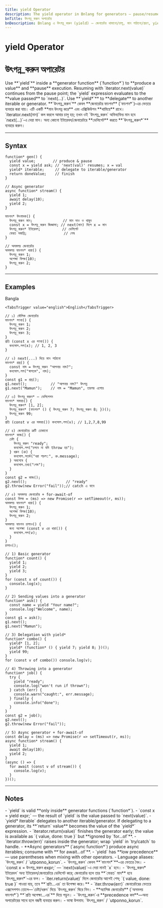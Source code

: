 ```yaml
---
title: yield Operator
description: The yield operator in Bnlang for generators — pause/resume, send values, delegate with yield*, error handling, and async generators.
bnTitle: উৎপন্ন_করুন অপারেটর
bnDescription: Bnlang এ উৎপন্ন_করুন (yield) — জেনারেটর থামানো/চালু, মান পাঠানো/গ্রহণ, yield*, ত্রুটি হ্যান্ডলিং, অ্যাসিঙ্ক জেনারেটর।
---
```


# <I18nEnglish>yield Operator</I18nEnglish>
# <I18nBangla>উৎপন্ন_করুন অপারেটর</I18nBangla>


<I18nEnglish>
Use **`yield`** inside a **generator function** (`function*`) to **produce a value** and **pause** execution.  
Resuming with `iterator.next(value)` continues from the pause point; the `yield` expression evaluates to the **value passed** to `next(...)`.  
Use **`yield*`** to **delegate** to another iterable or generator.
</I18nEnglish>

<I18nBangla>
**`উৎপন্ন_করুন`** কেবল **জেনারেটর ফাংশন** (`ফাংশন*`)‑এর ভেতরে ব্যবহার করা যায়। এটি একটি **মান উৎপন্ন করে** এবং এক্সিকিউশন **থামিয়ে** রাখে।  
`iterator.next(মান)` কল করলে আবার চালু হয়; তখন ওই `উৎপন্ন_করুন` অভিব্যক্তির মান হবে `next(...)`‑এ দেয়া মান।  
অন্য কোনো ইটারেবল/জেনারেটরে **ডেলিগেট** করতে **`উৎপন্ন_করুন*`** ব্যবহার করুন।
</I18nBangla>



---

## Syntax

<I18nEnglish>

```bnl
function* gen() {
  yield value;        // produce & pause
  const x = yield ask; // 'next(val)' resumes; x = val
  yield* iterable;     // delegate to iterable/generator
  return doneValue;    // finish
}

// Async generator
async function* stream() {
  yield 1;
  await delay(10);
  yield 2;
}
```
</I18nEnglish>

<I18nBangla>

```bnl
ফাংশন* উৎপাদক() {
  উৎপন্ন_করুন মান;              // মান দাও ও থামুন
  const x = উৎপন্ন_করুন জিজ্ঞাসা; // next(মান) দিলে x = মান
  উৎপন্ন_করুন* ইটারেবল;          // ডেলিগেট
  ফেরত সমাপ্তি;                 // শেষ
}

// অসমলয় জেনারেটর
অসমলয় ফাংশন* ধারা() {
  উৎপন্ন_করুন 1;
  অপেক্ষা বিলম্ব(10);
  উৎপন্ন_করুন 2;
}
```
</I18nBangla>



---

## Examples

<Tabs defaultValue="bangla" className="w-full">
  <TabsList>
    <TabsTrigger value="bangla">Bangla</TabsTrigger>
    
    <TabsTrigger value="english">English</TabsTrigger>
  </TabsList>

  <TabsContent value="bangla">

```bnl
// ১) মৌলিক জেনারেটর
ফাংশন* গণনা() {
  উৎপন্ন_করুন 1;
  উৎপন্ন_করুন 2;
  উৎপন্ন_করুন 3;
}
প্রতি (const x এর গণনা()) {
  কনসোল.লগ(x); // 1, 2, 3
}

// ২) next(...) দিয়ে মান পাঠানো
ফাংশন* প্রশ্ন() {
  const নাম = উৎপন্ন_করুন "আপনার নাম?";
  কনসোল.লগ("স্বাগতম", নাম);
}
const g1 = প্রশ্ন();
g1.next();           // "আপনার নাম?" উৎপন্ন
g1.next("Mamun");    // নাম = "Mamun", তারপর এগোয়

// ৩) উৎপন্ন_করুন* — ডেলিগেশন
ফাংশন* সমন্বয়() {
  উৎপন্ন_করুন* [1, 2];
  উৎপন্ন_করুন* (ফাংশন* () { উৎপন্ন_করুন 7; উৎপন্ন_করুন 8; })();
  উৎপন্ন_করুন 99;
}
প্রতি (const v এর সমন্বয়()) কনসোল.লগ(v); // 1,2,7,8,99

// ৪) জেনারেটরে ত্রুটি ঢোকানো
ফাংশন* কাজ() {
  চেষ্টা {
    উৎপন্ন_করুন "ready";
    কনসোল.লগ("চলবে না যদি throw হয়");
  } ধরুন (ত্রু) {
    কনসোল.সতর্ক("ধরা পড়ল:", ত্রু.message);
  } অবশেষে {
    কনসোল.তথ্য("শেষ");
  }
}
const g2 = কাজ();
g2.next();                  // "ready"
g2.throw(new Error("fail"));// catch এ যাবে

// ৫) অসমলয় জেনারেটর + for‑await‑of
const বিলম্ব = (ms) => new Promise(r => setTimeout(r, ms));
অসমলয় ফাংশন* ধারা() {
  উৎপন্ন_করুন 1;
  অপেক্ষা বিলম্ব(10);
  উৎপন্ন_করুন 2;
}
অসমলয় ফাংশন চালাও() {
  জন্য অপেক্ষা (const v এর ধারা()) {
    কনসোল.লগ(v);
  }
}
চালাও();
```
  </TabsContent>

  

  <TabsContent value="english">

```bnl
// 1) Basic generator
function* count() {
  yield 1;
  yield 2;
  yield 3;
}
for (const x of count()) {
  console.log(x);
}

// 2) Sending values into a generator
function* ask() {
  const name = yield "Your name?";
  console.log("Welcome", name);
}
const g1 = ask();
g1.next();
g1.next("Mamun");

// 3) Delegation with yield*
function* combo() {
  yield* [1, 2];
  yield* (function* () { yield 7; yield 8; })();
  yield 99;
}
for (const v of combo()) console.log(v);

// 4) Throwing into a generator
function* job() {
  try {
    yield "ready";
    console.log("won't run if thrown");
  } catch (err) {
    console.warn("caught:", err.message);
  } finally {
    console.info("done");
  }
}
const g2 = job();
g2.next();
g2.throw(new Error("fail"));

// 5) Async generator + for‑await‑of
const delay = (ms) => new Promise(r => setTimeout(r, ms));
async function* stream() {
  yield 1;
  await delay(10);
  yield 2;
}
(async () => {
  for await (const v of stream()) {
    console.log(v);
  }
})();
```
  </TabsContent>
</Tabs>

---

## Notes

<I18nEnglish>
- `yield` is valid **only inside** generator functions (`function*`).  
- `const x = yield expr;` — the result of `yield` is the value passed to `next(value)`.  
- `yield* iterable` delegates to another iterable/generator. If delegating to a generator, its **`return` value** becomes the value of the `yield*` expression.  
- `iterator.return(value)` finishes the generator early; the value is available as `{ value, done: true }` but **ignored by `for...of`**.  
- `iterator.throw(err)` raises inside the generator; wrap `yield` in `try/catch` to handle.  
- **Async generators** (`async function*`) produce async iterables; consume with **`for await...of`**.  
- `yield` has **low precedence** — use parentheses when mixing with other operators.  
- Language aliases: `উৎপন্ন_করুন` / `utponno_korun`.
</I18nEnglish>

<I18nBangla>
- `উৎপন্ন_করুন` কেবল **`ফাংশন*`**‑এর ভেতরে বৈধ।  
- `const x = উৎপন্ন_করুন expr;` — `next(value)`‑এ দেয়া মানই `x` হবে।  
- `উৎপন্ন_করুন* ইটারেবল` অন্য ইটারেবল/জেনারেটরে ডেলিগেট করে; জেনারেটর হলে তার **`ফেরত` মান** হবে `উৎপন্ন_করুন*`‑এর ফল।  
- `iter.return(value)` দিলে জেনারেটর আগেই শেষ; `{ value, done: true }` পাওয়া যায়, তবে **`প্রতি...এর` তা উপেক্ষা করে।**  
- `iter.throw(err)` জেনারেটরের ভেতরে এক্সসেপশন তোলে—`চেষ্টা/ধরুন` দিয়ে `উৎপন্ন_করুন` ঘিরে নিন।  
- **অ্যাসিঙ্ক জেনারেটর** (`অসমলয় ফাংশন*`) **`প্রতি অপেক্ষা...এর`** দিয়ে পড়ুন।  
- `উৎপন্ন_করুন`‑র **precedence কম**—অন্য অপারেটরের সাথে হলে বন্ধনী ব্যবহার করুন।  
- ভাষা উপনাম: `উৎপন্ন_করুন` / `utponno_korun`.
</I18nBangla>


